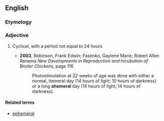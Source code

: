 ==English==

===Etymology===
{{prefix|a|hemeral}}

===Adjective===
{{en-adj}}
# {{context|biology|lang=en}} Cyclical, with a period not equal to 24 hours
#* '''2003''', Robinson, Frank Edwin; Fasenko, Gaylene Marie; Robert Allen Renema ''New Developments in Reproduction and Incubation of Broiler Chickens'', page 116
#*: Photostimulation at 22 weeks of age was done with either a normal, hemeral day (14 hours of light; 10 hours of darkness) or a long '''ahemeral''' day (14 hours of light; 14 hours of darkness).

====Related terms====
* [[ephemeral]]